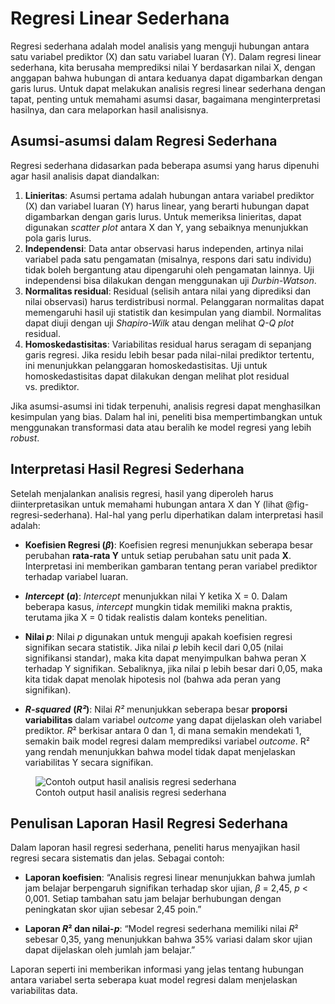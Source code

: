 # Regresi Linear Sederhana

Regresi sederhana adalah model analisis yang menguji hubungan antara satu variabel prediktor (X) dan satu variabel luaran (Y). Dalam regresi linear sederhana, kita berusaha memprediksi nilai Y berdasarkan nilai X, dengan anggapan bahwa hubungan di antara keduanya dapat digambarkan dengan garis lurus. Untuk dapat melakukan analisis regresi linear sederhana dengan tapat, penting untuk memahami asumsi dasar, bagaimana menginterpretasi hasilnya, dan cara melaporkan hasil analisisnya.

## Asumsi-asumsi dalam Regresi Sederhana

Regresi sederhana didasarkan pada beberapa asumsi yang harus dipenuhi agar hasil analisis dapat diandalkan:

1.  **Linieritas**: Asumsi pertama adalah hubungan antara variabel prediktor (X) dan variabel luaran (Y) harus linear, yang berarti hubungan dapat digambarkan dengan garis lurus. Untuk memeriksa linieritas, dapat digunakan *scatter plot* antara X dan Y, yang sebaiknya menunjukkan pola garis lurus.
2.  **Independensi**: Data antar observasi harus independen, artinya nilai variabel pada satu pengamatan (misalnya, respons dari satu individu) tidak boleh bergantung atau dipengaruhi oleh pengamatan lainnya. Uji independensi bisa dilakukan dengan menggunakan uji *Durbin-Watson*.
3.  **Normalitas residual**: Residual (selisih antara nilai yang diprediksi dan nilai observasi) harus terdistribusi normal. Pelanggaran normalitas dapat memengaruhi hasil uji statistik dan kesimpulan yang diambil. Normalitas dapat diuji dengan uji *Shapiro-Wilk* atau dengan melihat *Q-Q plot* residual.
4.  **Homoskedastisitas**: Variabilitas residual harus seragam di sepanjang garis regresi. Jika residu lebih besar pada nilai-nilai prediktor tertentu, ini menunjukkan pelanggaran homoskedastisitas. Uji untuk homoskedastisitas dapat dilakukan dengan melihat plot residual vs. prediktor.

Jika asumsi-asumsi ini tidak terpenuhi, analisis regresi dapat menghasilkan kesimpulan yang bias. Dalam hal ini, peneliti bisa mempertimbangkan untuk menggunakan transformasi data atau beralih ke model regresi yang lebih *robust*.

## Interpretasi Hasil Regresi Sederhana

Setelah menjalankan analisis regresi, hasil yang diperoleh harus diinterpretasikan untuk memahami hubungan antara X dan Y (lihat @fig-regresi-sederhana). Hal-hal yang perlu diperhatikan dalam interpretasi hasil adalah:

-   **Koefisien Regresi (*β*)**: Koefisien regresi menunjukkan seberapa besar perubahan **rata-rata Y** untuk setiap perubahan satu unit pada **X**. Interpretasi ini memberikan gambaran tentang peran variabel prediktor terhadap variabel luaran.

-   ***Intercept*** **(*a*)**: *Intercept* menunjukkan nilai Y ketika X = 0. Dalam beberapa kasus, *intercept* mungkin tidak memiliki makna praktis, terutama jika X = 0 tidak realistis dalam konteks penelitian.

-   **Nilai *p***: Nilai *p* digunakan untuk menguji apakah koefisien regresi signifikan secara statistik. Jika nilai *p* lebih kecil dari 0,05 (nilai signifikansi standar), maka kita dapat menyimpulkan bahwa peran X terhadap Y signifikan. Sebaliknya, jika nilai p lebih besar dari 0,05, maka kita tidak dapat menolak hipotesis nol (bahwa ada peran yang signifikan).

-   ***R-squared*** **(*R²*)**: Nilai *R²* menunjukkan seberapa besar **proporsi variabilitas** dalam variabel *outcome* yang dapat dijelaskan oleh variabel prediktor. *R*² berkisar antara 0 dan 1, di mana semakin mendekati 1, semakin baik model regresi dalam memprediksi variabel *outcome*. R² yang rendah menunjukkan bahwa model tidak dapat menjelaskan variabilitas Y secara signifikan.

![Contoh output hasil analisis regresi sederhana](images/8_1_regresi_sederhana.png){#fig-regresi-sederhana alt="Contoh output hasil analisis regresi sederhana" fig-align="center"}

## Penulisan Laporan Hasil Regresi Sederhana

Dalam laporan hasil regresi sederhana, peneliti harus menyajikan hasil regresi secara sistematis dan jelas. Sebagai contoh:

-   **Laporan koefisien**: "Analisis regresi linear menunjukkan bahwa jumlah jam belajar berpengaruh signifikan terhadap skor ujian, *β* = 2,45, *p* \< 0,001. Setiap tambahan satu jam belajar berhubungan dengan peningkatan skor ujian sebesar 2,45 poin."

-   **Laporan *R*² dan nilai-*p***: "Model regresi sederhana memiliki nilai *R*² sebesar 0,35, yang menunjukkan bahwa 35% variasi dalam skor ujian dapat dijelaskan oleh jumlah jam belajar."

Laporan seperti ini memberikan informasi yang jelas tentang hubungan antara variabel serta seberapa kuat model regresi dalam menjelaskan variabilitas data.
